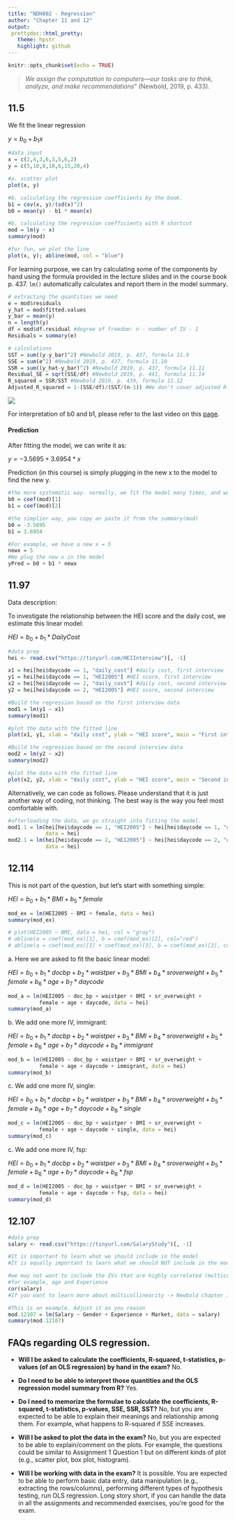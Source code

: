 ```yaml
---
title: "NDH802 - Regression"
author: "Chapter 11 and 12"
output: 
 prettydoc::html_pretty:
   theme: hpstr
   highlight: github
---
```


```r
knitr::opts_chunk$set(echo = TRUE)
```

> *We assign the computation to computers---our tasks are to think, analyze, and make recommendations*" (Newbold, 2019, p. 433).

## 11.5

We fit the linear regression

$y = b_0 + b_1x$

```r
#data input
x = c(2,4,3,6,3,5,6,2)
y = c(5,10,8,18,6,15,20,4)

#a. scatter plot
plot(x, y)

#b. calculating the regression coefficients by the book.
b1 = cov(x, y)/(sd(x)^2)
b0 = mean(y) - b1 * mean(x)

#b. calculating the regression coefficients with R shortcut
mod = lm(y ~ x)
summary(mod)

#for fun, we plot the line
plot(x, y); abline(mod, col = "blue")
```

For learning purpose, we can try calculating some of the components by hand using the formula provided in the lecture slides and in the course book p. 437. `lm()` automatically calculates and report them in the model summary.

```r
# extracting the quantities we need
e = mod$residuals
y_hat = mod$fitted.values
y_bar = mean(y)
n = length(y)
df = mod$df.residual #degree of freedom: n - number of IV - 1
Residuals = summary(e)

# calculations
SST = sum((y-y_bar)^2) #Newbold 2019, p. 437, formula 11.9
SSE = sum(e^2) #Newbold 2019, p. 437, formula 11.10
SSR = sum((y_hat-y_bar)^2) #Newbold 2019, p. 437, formula 11.11
Residual_SE = sqrt(SSE/df) #Newbold 2019, p. 441, formula 11.14
R_squared = SSR/SST #Newbold 2019, p. 439, formula 11.12
Adjusted_R_squared = 1-(SSE/df)/(SST/(n-1)) #We don't cover adjusted R-squared in this course but in case you're interested, Newbold 2019, p. 495-496
```

![](https://raw.githubusercontent.com/lanhuongnguyen276/NDH802/master/Spring%25202022/Exercices/reg.jpeg)

For interpretation of b0 and b1, please refer to the last video on this [page](https://sse.instructure.com/courses/986/pages/may-2-regression?module_item_id=23852).

#### Prediction

After fitting the model, we can write it as:

$y = -3.5695 + 3.6954*x$

Prediction (in this course) is simply plugging in the new x to the model to find the new y.

```r
#the more systematic way. normally, we fit the model many times, and we may want to automatize the process like this
b0 = coef(mod)[1]
b1 = coef(mod)[2]

#the simplier way, you copy an paste it from the summary(mod)
b0 = -3.5695
b1 = 3.6954

#For example, we have a new x = 5
newx = 5
#We plug the new x in the model
yPred = b0 + b1 * newx
```

## 11.97

Data description:

To investigate the relationship between the HEI score and the daily cost, we estimate this linear model:

$HEI = b_0 + b_1*DailyCost$

```r
#data prep
hei <- read.csv("https://tinyurl.com/HEIInterview")[, -1]

x1 = hei[hei$daycode == 1, "daily_cost"] #daily cost, first interview
y1 = hei[hei$daycode == 1, "HEI2005"] #HEI score, first interview
x2 = hei[hei$daycode == 2, "daily_cost"] #daily cost, second interview
y2 = hei[hei$daycode == 2, "HEI2005"] #HEI score, second interview

#Build the regression based on the first interview data
mod1 = lm(y1 ~ x1)
summary(mod1)

#plot the data with the fitted line
plot(x1, y1, xlab = "daily cost", ylab = "HEI score", main = "First interview"); abline(mod1, col = "red2", lwd = 2)

#Build the regression based on the second interview data
mod2 = lm(y2 ~ x2)
summary(mod2)

#plot the data with the fitted line
plot(x2, y2, xlab = "daily cost", ylab = "HEI score", main = "Second interview"); abline(mod2, col = "blue2", lwd = 2)
```

Alternatively, we can code as follows. Please understand that it is just another way of coding, not thinking. The best way is the way you feel most comfortable with.

```r
#afterloading the data, we go straight into fitting the model.
mod1.1 = lm(hei[hei$daycode == 1, "HEI2005"] ~ hei[hei$daycode == 1, "daily_cost"],
            data = hei)
mod2.1 = lm(hei[hei$daycode == 2, "HEI2005"] ~ hei[hei$daycode == 2, "daily_cost"],
            data = hei)
```

## 12.114

This is not part of the question, but let's start with something simple:

$HEI = b_0 + b_1*BMI+ b_5*female$

```r
mod_ex = lm(HEI2005 ~ BMI + female, data = hei)
summary(mod_ex)

# plot(HEI2005 ~ BMI, data = hei, col = "gray")
# abline(a = coef(mod_ex)[1], b = coef(mod_ex)[2], col="red")
# abline(a = coef(mod_ex)[1] + coef(mod_ex)[3], b = coef(mod_ex)[2], col="blue")
```

a\. Here we are asked to fit the basic linear model:

$HEI = b_0 + b_1*docbp + b_2*waistper + b_3*BMI+ b_4*sroverweight + b_5*female + b_6*age + b_7*daycode$

```r
mod_a = lm(HEI2005 ~ doc_bp + waistper + BMI + sr_overweight +
          female + age + daycode, data = hei)
summary(mod_a)
```

b\. We add one more IV, immigrant:

$HEI = b_0 + b_1*docbp + b_2*waistper + b_3*BMI+ b_4*sroverweight + b_5*female + b_6*age + b_7*daycode + b_8*immigrant$

```r
mod_b = lm(HEI2005 ~ doc_bp + waistper + BMI + sr_overweight +
          female + age + daycode + immigrant, data = hei)
summary(mod_b)
```

c\. We add one more IV, single:

$HEI = b_0 + b_1*docbp + b_2*waistper + b_3*BMI+ b_4*sroverweight + b_5*female + b_6*age + b_7*daycode + b_8*single$

```r
mod_c = lm(HEI2005 ~ doc_bp + waistper + BMI + sr_overweight +
          female + age + daycode + single, data = hei)
summary(mod_c)
```

c\. We add one more IV, fsp:

$HEI = b_0 + b_1*docbp + b_2*waistper + b_3*BMI+ b_4*sroverweight + b_5*female + b_6*age + b_7*daycode + b_8*fsp$

```r
mod_d = lm(HEI2005 ~ doc_bp + waistper + BMI + sr_overweight +
          female + age + daycode + fsp, data = hei)
summary(mod_d)
```

## 12.107

```r
#data prep
salary <- read.csv("https://tinyurl.com/SalaryStudy")[, -1]

#It is important to learn what we should include in the model
#It is equally important to learn what we should NOT include in the model

#we may not want to include the IVs that are highly correlated (multicollinearity)
#for example, age and Experience
cor(salary)
#If you want to learn more about multicollinearity -> Newbold chapter 13.

#This is an example. Adjust it as you reason
mod.12107 = lm(Salary ~ Gender + Experience + Market, data = salary)
summary(mod.12107)
```

## FAQs regarding OLS regression.

-   **Will I be asked to calculate the coefficients, R-squared, t-statistics, p-values (of an OLS regression) by hand in the exam?** No.

-   **Do I need to be able to interpret those quantities and the OLS regression model summary from R?** Yes.

-   **Do I need to memorize the formulae to calculate the coefficients, R-squared, t-statistics, p-values, SSE, SSR, SST?** No, but you are expected to be able to explain their meanings and relationship among them. For example, what happens to R-squared if SSE increases.

-   **Will I be asked to plot the data in the exam?** No, but you are expected to be able to explain/comment on the plots. For example, the questions could be similar to Assignment 1 Question 1 but on different kinds of plot (e.g., scatter plot, box plot, histogram).

-   **Will I be working with data in the exam?** It is possible. You are expected to be able to perform basic data entry, data manipulation (e.g., extracting the rows/columns), performing different types of hypothesis testing, run OLS regression. Long story short, if you can handle the data in all the assignments and recommended exercises, you're good for the exam.
